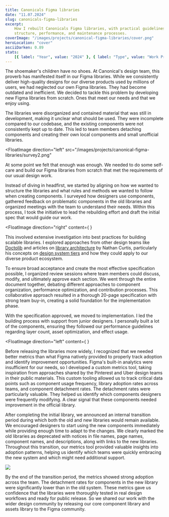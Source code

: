 ```yaml
---
title: Canonicals Figma libraries
date: "11.07.2024"
slug: canonicals-figma-libraries
excerpt:
    How I rebuilt Canonicals Figma libraries, with practical guidelines on
    structure, performance, and maintenance processes.
coverImage: "/images/projects/canonical-figma-libraries/cover.png"
heroLocation: "cover"
asciiDarken: 0.89
stats:
    [{ label: "Year", value: "2024" }, { label: "Type", value: "Work Project" }]
---
```


The shoemaker's children have no shoes. At Canonical's design team, this proverb
has manifested itself in our Figma libraries. While we consistently deliver
high-quality designs for our diverse products used by millions of users, we had
neglected our own Figma libraries. They had become outdated and inefficient. We
decided to tackle this problem by developing new Figma libraries from scratch.
Ones that meet our needs and that we enjoy using.

The libraries were disorganized and contained material that was still in
development, making it unclear what should be used. They were incomplete
compared to our codebase, and the existing components were not consistently kept
up to date. This led to team members detaching components and creating their own
local components and small unofficial libraries.

<FloatImage
    direction="left"
    src="/images/projects/canonical-figma-libraries/survey2.png"
>
At some point we felt that
enough was enough. We needed to do some self-care and build our Figma libraries
from scratch that met the requirements of our usual design work.

Instead of diving in headfirst, we started by aligning on how we wanted to
structure the libraries and what rules and methods we wanted to follow when
creating components. I surveyed how designers use components, gathered feedback
on problematic components in the old libraries and organized meetings with the
team to understand their needs. Within this process, I took the initiative to
lead the rebuilding effort and draft the initial spec that would guide our work.

</FloatImage>

<FloatImage
    direction="right"
    content={
        <DocumentSkeleton
            title="Library architecture specification"
            lines={20}
            className="max-w-sm"
        />
    }
>

This involved extensive investigation into best practices for building scalable
libraries. I explored approaches from other design teams like
[Doctolib](https://medium.com/doctolib/how-we-organise-our-design-system-libraries-to-help-doctolib-designers-use-more-than-70-000-c15237c81f6c)
and articles on
[library architecture](https://medium.com/eightshapes-llc/figma-shared-libraries-d2dfbf9d1b8d)
by Nathan Curtis, particularly his concepts on
[design system tiers](https://medium.com/eightshapes-llc/design-system-tiers-2c827b67eae1)
and how they could apply to our diverse product ecosystem.

To ensure broad acceptance and create the most effective specification possible,
I organized review sessions where team members could discuss, modify, and
ultimately approve each section. We went through the entire document together,
debating different approaches to component organization, performance
optimization, and contribution processes. This collaborative approach resulted
in a thorough 20-page specification with strong team buy-in, creating a solid
foundation for the implementation phase.

</FloatImage>

With the specification approved, we moved to implementation. I led the building
process with support from junior designers. I personally built a lot of the
components, ensuring they followed our performance guidelines regarding layer
count, asset optimization, and effect usage.

<FloatImage
    direction="left"
    content={
        <MetricsMockup className="max-w-md" />
    }
>

Before releasing the libraries more widely, I recognized that we needed better
metrics than what Figma natively provided to properly track adoption and
identify improvement opportunities. Figma's built-in analytics were insufficient
for our needs, so I developed a custom metrics tool, taking inspiration from
approaches shared by the Pinterest and Uber design teams in their public
materials. This custom tooling allowed us to track critical data points such as
component usage frequency, library adoption rates across teams, and component
detachment rates. The detachment rates were particularly valuable. They helped
us identify which components designers were frequently modifying. A clear signal
that these components needed improvement in the official library.

</FloatImage>

After completing the initial library, we announced an internal transition period
during which both the old and new libraries would remain available. We
encouraged designers to start using the new components immediately while
providing enough time to adapt to the changes. We clearly marked the old
libraries as deprecated with notices in file names, page names, component names,
and descriptions, along with links to the new libraries. Throughout this
transition, our metrics tool provided valuable insights into adoption patterns,
helping us identify which teams were quickly embracing the new system and which
might need additional support.

![](/images/projects/canonical-figma-libraries/figma-community.png)

By the end of the transition period, the metrics showed strong adoption across
the team. The detachment rates for components in the new library were
significantly lower than in the old system. These metrics gave us confidence
that the libraries were thoroughly tested in real design workflows and ready for
public release. So we shared our work with the wider design community by
releasing our core component library and assets library to the Figma community.
